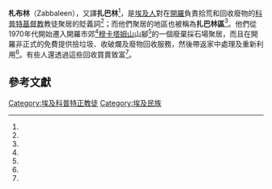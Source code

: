 '''札布林'''（Zabbaleen），又譯'''扎巴林'''<ref name=netease />，是[[埃及人|埃及人]]對在[[開羅|開羅]]負責拾荒和回收廢物的[[科普特基督教|科普特基督教]]教徒聚居的貶義詞<ref name=bbc />；而他們聚居的地區也被稱為'''扎巴林區'''<ref name=netease />。他們從1970年代開始遷入開羅市郊<ref name=bbc />[[穆卡塔姆山|穆卡塔姆山]]山腳<ref name=netease />的一個廢棄採石場聚居，而且在開羅非正式的免費提供撿垃圾、收破爛及廢物回收服務，然後帶返家中處理及重新利用<ref name=bbc />。有些人還透過這些回收買賣致富<ref name=bbc />。

==參考文獻==
{{Reflist|refs=
<ref name=bbc>{{Cite news |url=http://www.bbc.com/zhongwen/trad/fooc/2016/09/160929_fooc_garbage_city |title=記者來鴻：垃圾堆裏淘金 |publisher=[[BBC|BBC]]中文 |author=BBC戴維斯（Caroline Davies） |location=[[開羅|開羅]] |date=2016-09-29 |language=zh-hant |accessdate=2016-11-05 |archive-date=2016-11-06 |archive-url=https://web.archive.org/web/20161106124040/http://www.bbc.com/zhongwen/trad/fooc/2016/09/160929_fooc_garbage_city |dead-url=no }}</ref>
<ref name=netease>{{cite news |url=http://house.163.com/photonew/2EL20007/122240.html |title=纪实摄影：垃圾终结者 |publisher=[[网易|网易]]新聞 |language=zh-hans |accessdate=2016-11-06 |archive-date=2016-11-06 |archive-url=https://web.archive.org/web/20161106184636/http://house.163.com/photonew/2EL20007/122240.html |dead-url=no }}</ref>
}}
[[Category:埃及科普特正教徒|Category:埃及科普特正教徒]]
[[Category:埃及民族|Category:埃及民族]]